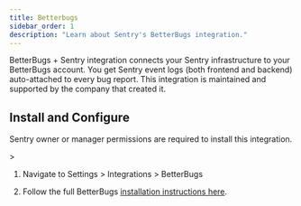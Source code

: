 ```yaml
---
title: Betterbugs
sidebar_order: 1
description: "Learn about Sentry's BetterBugs integration."
---
```


BetterBugs + Sentry integration connects your Sentry infrastructure to your BetterBugs account. You get Sentry event logs (both frontend and backend) auto-attached to every bug report.
This integration is maintained and supported by the company that created it.

## Install and Configure

<Alert>

Sentry owner or manager permissions are required to install this integration.

</Alert>>

1. Navigate to Settings > Integrations > BetterBugs

2. Follow the full BetterBugs [installation instructions here](https://docs.betterbugs.io/product-features/integrations/sentry).
